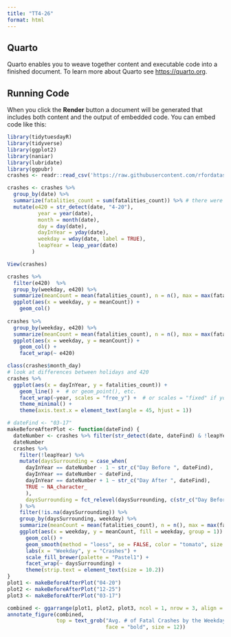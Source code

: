 ```yaml
---
title: "TT4-26"
format: html
---
```


## Quarto

Quarto enables you to weave together content and executable code into a finished document. To learn more about Quarto see <https://quarto.org>.

## Running Code

When you click the **Render** button a document will be generated that includes both content and the output of embedded code. You can embed code like this:

```r
library(tidytuesdayR)
library(tidyverse)
library(ggplot2)
library(naniar)
library(lubridate)
library(ggpubr)
crashes <- readr::read_csv('https://raw.githubusercontent.com/rfordatascience/tidytuesday/main/data/2025/2025-04-22/daily_accidents_420.csv')

crashes <- crashes %>%
  group_by(date) %>%
  summarize(fatalities_count = sum(fatalities_count)) %>% # there were duplicate dates causing some of the numbers to be off, particularly for some of the 4/20 dates
  mutate(e420 = str_detect(date, "4-20"),
          year = year(date),
          month = month(date),
          day = day(date),
          dayInYear = yday(date),
          weekday = wday(date, label = TRUE),
          leapYear = leap_year(date)
        )

View(crashes)
```

```r
crashes %>%
  filter(e420)  %>%
  group_by(weekday, e420) %>%
  summarize(meanCount = mean(fatalities_count), n = n(), max = max(fatalities_count)) %>%
  ggplot(aes(x = weekday, y = meanCount)) +
    geom_col()
  
crashes %>%
  group_by(weekday, e420) %>%
  summarize(meanCount = mean(fatalities_count), n = n(), max = max(fatalities_count)) %>% 
  ggplot(aes(x = weekday, y = meanCount)) +
    geom_col() +
    facet_wrap(~ e420)

class(crashes$month_day)
# look at differences between holidays and 420
crashes %>% 
  ggplot(aes(x = dayInYear, y = fatalities_count)) +
    geom_line() +  # or geom_point(), etc.
    facet_wrap(~year, scales = "free_y") +  # or scales = "fixed" if you want same y-axis
    theme_minimal() +
    theme(axis.text.x = element_text(angle = 45, hjust = 1))
```

```r
# dateFind <- "03-17"
makeBeforeAfterPlot <- function(dateFind) {
  dateNumber <- crashes %>% filter(str_detect(date, dateFind) & !leapYear) %>% select(dayInYear) %>% slice(1) %>% as.numeric()
  dateNumber
  crashes %>%
    filter(!leapYear) %>%
    mutate(daysSurrounding = case_when(
      dayInYear == dateNumber - 1 ~ str_c("Day Before ", dateFind), 
      dayInYear == dateNumber ~ dateFind, 
      dayInYear == dateNumber + 1 ~ str_c("Day After ", dateFind), 
      TRUE ~ NA_character_
      ),
      daysSurrounding = fct_relevel(daysSurrounding, c(str_c("Day Before ", dateFind), dateFind, str_c("Day After ", dateFind)))
    ) %>% 
    filter(!is.na(daysSurrounding)) %>% 
    group_by(daysSurrounding, weekday) %>% 
    summarize(meanCount = mean(fatalities_count), n = n(), max = max(fatalities_count)) %>% 
    ggplot(aes(x = weekday, y = meanCount, fill = weekday, group = 1)) +
      geom_col() +
      geom_smooth(method = "loess", se = FALSE, color = "tomato", size = 2) +
      labs(x = "Weekday", y = "Crashes") + 
      scale_fill_brewer(palette = "Pastel1") + 
      facet_wrap(~ daysSurrounding) + 
      theme(strip.text = element_text(size = 10.2))
}
plot1 <- makeBeforeAfterPlot("04-20")
plot2 <- makeBeforeAfterPlot("12-25")
plot3 <- makeBeforeAfterPlot("03-17")

combined <- ggarrange(plot1, plot2, plot3, ncol = 1, nrow = 3, align = "hv", common.legend = TRUE, legend = "none")
annotate_figure(combined,
                top = text_grob("Avg. # of Fatal Crashes by the Weekdays Holidays Land on Compared to Days Around", 
                                face = "bold", size = 12))
```

